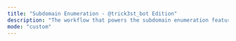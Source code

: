 ```yaml
---
title: "Subdomain Enumeration - @trick3st_bot Edition"
description: "The workflow that powers the subdomain enumeration feature of the best security automation Twitter bot https://twitter.com/trick3st_bot"
mode: "custom"
---
```



<WorkflowPage 
title="Subdomain Enumeration - @trick3st_bot Edition"
category="Attack Surface Management"
description="The workflow that powers the subdomain enumeration feature of the best security automation Twitter bot https://twitter.com/trick3st_bot"
createdOn="20 February, 2023"
author="trickest-mhmdiaa"
workflowUrl="https://editor.staging.trickest.io/preview?workflow_url=https://trickest-public-workflow.s3.eu-central-1.amazonaws.com/5230db87-44df-472c-956f-39fa8b62756c.json"
id="5230db87-44df-472c-956f-39fa8b62756c"
/>